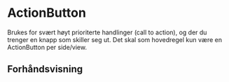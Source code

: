 
<Meta of={ActionButtonStories} />

# ActionButton

Brukes for svært høyt prioriterte handlinger (call to action), og der du trenger en knapp som skiller seg ut. Det skal som hovedregel kun være en ActionButton per side/view.

## Forhåndsvisning

<Canvas of={ActionButtonStories.Standard} />
<Controls of={ActionButtonStories.Standard} />
